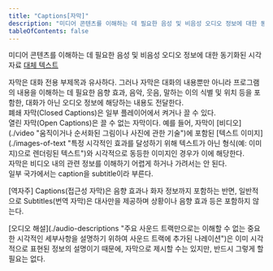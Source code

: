 ```yaml
---
title: "Captions[자막]"
description: "미디어 콘텐츠를 이해하는 데 필요한 음성 및 비음성 오디오 정보에 대한 동기화된 시각자료 대체 텍스트"
tableOfContents: false
---
```



미디어 콘텐츠를 이해하는 데 필요한 음성 및 비음성 오디오 정보에 대한 동기화된 시각자료 [대체 텍스트](./text-alternative "텍스트 아닌 콘텐츠와 프로그래밍 방식으로 연계되어 있거나 텍스트 아닌 콘텐츠와 프로그래밍 방식으로 연계된 텍스트로부터 참고되는 텍스트. 프로그래밍 방식으로 연계된 텍스트는 텍스트 아닌 콘텐츠에서 위치를 프로그래밍 방식으로 판별할 수 있는 텍스트")

<Aside title="참고 1">
자막은 대화 전용 부제목과 유사하다. 그러나 자막은 대화의 내용뿐만 아니라 프로그램의 내용을 이해하는 데 필요한 음향 효과, 음악, 웃음, 말하는 이의 식별 및 위치 등을 포함한, 대화가 아닌 오디오 정보에 해당하는 내용도 전달한다.
</Aside>
<Aside title="참고 2">
폐쇄 자막(<span lang="en">Closed Captions</span>)은 일부 플레이어에서 켜거나 끌 수 있다.
</Aside>
<Aside title="참고 3">
열린 자막(<span lang="en">Open Captions</span>)은 끌 수 없는 자막이다. 예를 들어, 자막이 [비디오](./video "움직이거나 순서화된 그림이나 사진에 관한 기술")에 포함된 [텍스트 이미지](./images-of-text "특정 시각적인 효과를 달성하기 위해 텍스트가 아닌 형식(예: 이미지)으로 렌더링된 텍스트")와 시각적으로 동등한 이미지인 경우가 이에 해당한다.
</Aside>
<Aside title="참고 4">
자막은 비디오 내의 관련 정보를 이해하기 어렵게 하거나 가려서는 안 된다.
</Aside>
<Aside title="참고 5">
일부 국가에서는 <span lang="en">caption</span>을 <span lang="en">subtitle</span>이라 부른다.

\[역자주\] Captions(접근성 자막)은 음향 효과나 화자 정보까지 포함하는 반면, 일반적으로 Subtitles(번역 자막)은 대사만을 제공하며 상황이나 음향 효과 등은 포함하지 않는다.
</Aside>
<Aside title="참고 6">
[오디오 해설](./audio-descriptions "주요 사운드 트랙만으로는 이해할 수 없는 중요한 시각적인 세부사항을 설명하기 위하여 사운드 트랙에 추가된 나레이션")은 이미 시각적으로 표현된 정보의 설명이기 때문에, 자막으로 제시할 수는 있지만, 반드시 그렇게 할 필요는 없다.
</Aside>